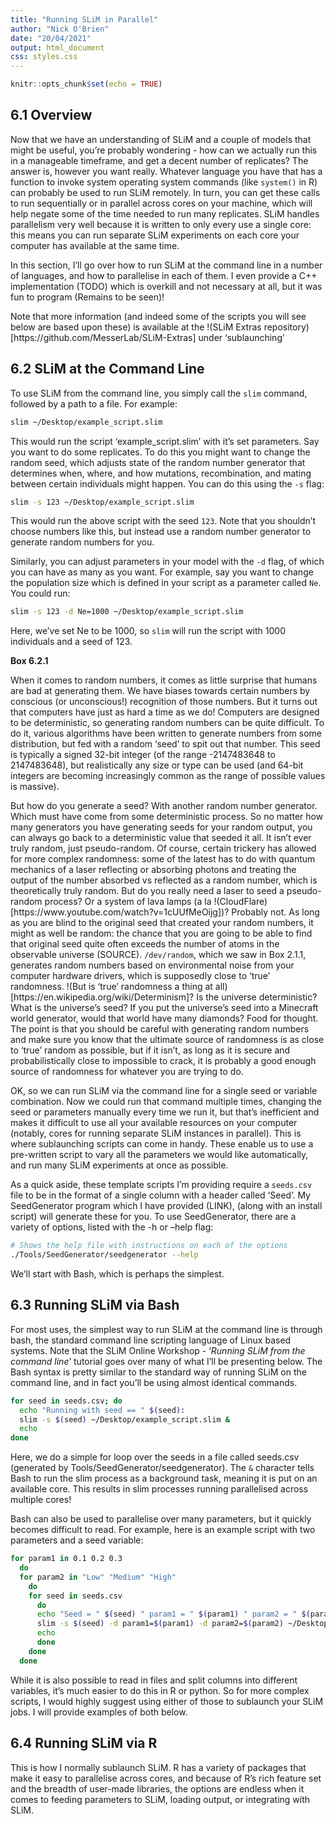 ```yaml
---
title: "Running SLiM in Parallel"
author: "Nick O'Brien"
date: "20/04/2021"
output: html_document
css: styles.css
---
```


```r
knitr::opts_chunk$set(echo = TRUE)
```

## 6.1 Overview

Now that we have an understanding of SLiM and a couple of models that might be useful, you're probably wondering - how can we actually run this in a manageable timeframe, and get a decent number of replicates? The answer is, however you want really. Whatever language you have that has a function to invoke system operating system commands (like ```system()``` in R) can probably be used to run SLiM remotely. In turn, you can get these calls to run sequentially or in parallel across cores on your machine, which will help negate some of the time needed to run many replicates. SLiM handles parallelism very well because it is written to only every use a single core: this means you can run separate SLiM experiments on each core your computer has available at the same time.

In this section, I'll go over how to run SLiM at the command line in a number of languages, and how to parallelise in each of them. I even provide a C++ implementation (TODO) which is overkill and not necessary at all, but it was fun to program (Remains to be seen)! 

Note that more information (and indeed some of the scripts you will see below are based upon these) is available at the !(SLiM Extras repository)[https://github.com/MesserLab/SLiM-Extras] under 'sublaunching'


## 6.2 SLiM at the Command Line

To use SLiM from the command line, you simply call the ```slim``` command, followed by a path to a file. For example:

```bash
slim ~/Desktop/example_script.slim
```

This would run the script 'example_script.slim' with it's set parameters. Say you want to do some replicates. To do this you might want to change the random seed, which adjusts state of the random number generator that determines when, where, and how mutations, recombination, and mating between certain individuals might happen. You can do this using the ```-s``` flag:

```bash
slim -s 123 ~/Desktop/example_script.slim
```

This would run the above script with the seed ```123```. Note that you shouldn't choose numbers like this, but instead use a random number generator to generate random numbers for you. 



Similarly, you can adjust parameters in your model with the ```-d``` flag, of which you can have as many as you want. For example, say you want to change the population size which is defined in your script as a parameter called ```Ne```. You could run:

```bash
slim -s 123 -d Ne=1000 ~/Desktop/example_script.slim
```

Here, we've set Ne to be 1000, so ```slim``` will run the script with 1000 individuals and a seed of 123.

:::: {.extrabox data-latex=""}
::: {.center data-latex=""}
**Box 6.2.1**
:::
When it comes to random numbers, it comes as little surprise that humans are bad at generating them. We have biases towards certain numbers by conscious (or unconscious!) recognition of those numbers. But it turns out that computers have just as hard a time as we do! Computers are designed to be deterministic, so generating random numbers can be quite difficult. To do it, various algorithms have been written to generate numbers from some distribution, but fed with a random 'seed' to spit out that number. This seed is typically a signed 32-bit integer (of the range -2147483648 to 2147483648), but realistically any size or type can be used (and 64-bit integers are becoming increasingly common as the range of possible values is massive). 

But how do you generate a seed? 
With another random number generator. Which must have come from some deterministic process. 
So no matter how many generators you have generating seeds for your random output, you can always go back to a deterministic value that seeded it all. It isn't ever truly random, just pseudo-random. Of course, certain trickery has allowed for more complex randomness: some of the latest has to do with quantum mechanics of a laser reflecting or absorbing photons and treating the output of the number absorbed vs reflected as a random number, which is theoretically truly random. But do you really need a laser to seed a pseudo-random process? Or a system of lava lamps (a la !(CloudFlare)[https://www.youtube.com/watch?v=1cUUfMeOijg])? Probably not. As long as you are blind to the original seed that created your random numbers, it might as well be random: the chance that you are going to be able to find that original seed quite often exceeds the number of atoms in the observable universe (SOURCE). ```/dev/random```, which we saw in Box 2.1.1, generates random numbers based on environmental noise from your computer hardware drivers, which is supposedly close to 'true' randomness. !(But is 'true' randomness a thing at all)[https://en.wikipedia.org/wiki/Determinism]? Is the universe deterministic? What is the universe's seed? If you put the universe's seed into a Minecraft world generator, would that world have many diamonds? 
Food for thought.
The point is that you should be careful with generating random numbers and make sure you know that the ultimate source of randomness is as close to 'true' random as possible, but if it isn't, as long as it is secure and probabilistically close to impossible to crack, it is probably a good enough source of randomness for whatever you are trying to do.
::::

OK, so we can run SLiM via the command line for a single seed or variable combination. Now we could run that command multiple times, changing the seed or parameters manually every time we run it, but that's inefficient and makes it difficult to use all your available resources on your computer (notably, cores for running separate SLiM instances in parallel). This is where sublaunching scripts can come in handy. These enable us to use a pre-written script to vary all the parameters we would like automatically, and run many SLiM experiments at once as possible.

As a quick aside, these template scripts I'm providing require a ```seeds.csv``` file to be in the format of a single column with a header called 'Seed'. My SeedGenerator program which I have provided (LINK), (along with an install script) will generate these for you. To use SeedGenerator, there are a variety of options, listed with the -h or --help flag:

```bash
# Shows the help file with instructions on each of the options
./Tools/SeedGenerator/seedgenerator --help
```

We'll start with Bash, which is perhaps the simplest.


## 6.3 Running SLiM via Bash

For most uses, the simplest way to run SLiM at the command line is through bash, the standard command line scripting language of Linux based systems. Note that the SLiM Online Workshop - '_Running SLiM from the command line_' tutorial goes over many of what I'll be presenting below.
The Bash syntax is pretty similar to the standard way of running SLiM on the command line, and in fact you'll be using almost identical commands.

```bash
for seed in seeds.csv; do
  echo "Running with seed == " $(seed):
  slim -s $(seed) ~/Desktop/example_script.slim &
  echo 
done
```

Here, we do a simple for loop over the seeds in a file called seeds.csv (generated by Tools/SeedGenerator/seedgenerator).
The ```&``` character tells Bash to run the slim process as a background task, meaning it is put on an available core. This results in slim processes running parallelised across multiple cores!

Bash can also be used to parallelise over many parameters, but it quickly becomes difficult to read. For example, here is an example script with two parameters and a seed variable:

```bash
for param1 in 0.1 0.2 0.3
  do
  for param2 in "Low" "Medium" "High"
    do
    for seed in seeds.csv
      do
      echo "Seed = " $(seed) " param1 = " $(param1) " param2 = " $(param2):
      slim -s $(seed) -d param1=$(param1) -d param2=$(param2) ~/Desktop/example_script.slim &
      echo
      done
    done
  done

```

While it is also possible to read in files and split columns into different variables, it's much easier to do this in R or python. So for more complex scripts, I would highly suggest using either of those to sublaunch your SLiM jobs. I will provide examples of both below.

## 6.4 Running SLiM via R

This is how I normally sublaunch SLiM. R has a variety of packages that make it easy to parallelise across cores, and because of R's rich feature set and the breadth of user-made libraries, the options are endless when it comes to feeding parameters to SLiM, loading output, or integrating with SLiM.
